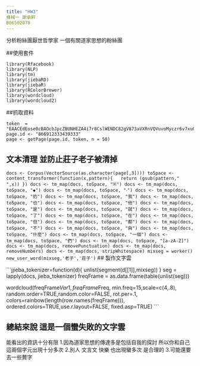 ---
title: "HW3"
機械一 謝承軒
B06502078
---
分析粉絲團厭世哲學家
一個有關道家思想的粉絲團

##使用套件

```
library(Rfacebook)
library(NLP)
library(tm)
library(jiebaRD)
library(jiebaR)
library(RColorBrewer)
library(wordcloud)
library(wordcloud2)
```
##抓取資料

```
token  = "EAACEdEose0cBAOcbJpcZBUNHEZA4i7r8CslWENDC82gV873aVXRnVQVuvoMyczr6v7xu0dl0gesk2NAfYIFEImz1cduCxoRk08Kjg0bL1DabotDnDFrncAV0IU9zTFj3R1dP0q2udiWohGXsXaGr5dljMRf5f0L4byhryJ6rVrlJZBTAR5uZAGeixJ2YbaiPlBHzEu7fJQZDZD"
page.id <- "866912333439333" 
page <- getPage(page.id, token, n = 50)

```
## 文本清理 並防止莊子老子被清掉

```docs <- Corpus(VectorSource(as.character(page[,3])))
toSpace <- content_transformer(function(x,pattern){
  return (gsub(pattern," ",x))
})
docs <- tm_map(docs, toSpace, "※")
docs <- tm_map(docs, toSpace, "◆")
docs <- tm_map(docs, toSpace, "‧")
docs <- tm_map(docs, toSpace, "的")
docs <- tm_map(docs, toSpace, "我")
docs <- tm_map(docs, toSpace, "也")
docs <- tm_map(docs, toSpace, "他")
docs <- tm_map(docs, toSpace, "是")
docs <- tm_map(docs, toSpace, "就")
docs <- tm_map(docs, toSpace, "了")
docs <- tm_map(docs, toSpace, "在")
docs <- tm_map(docs, toSpace, "但")
docs <- tm_map(docs, toSpace, "都")
docs <- tm_map(docs, toSpace, "不")
docs <- tm_map(docs, toSpace, "與")
docs <- tm_map(docs, toSpace, "什麼")
docs <- tm_map(docs, toSpace, "一個")
docs <- tm_map(docs, toSpace, "們")
docs <- tm_map(docs, toSpace, "[a-zA-Z]")
docs <- tm_map(docs, removePunctuation)
docs <- tm_map(docs, removeNumbers)
docs <- tm_map(docs, stripWhitespace)
mixseg = worker()
new_user_word(mixseg,'老子','莊子')
```
## 製作文字雲 

```jjieba_tokenizer=function(d){
  unlist(segment(d[[1]],mixseg))
}
seg = lapply(docs, jieba_tokenizer)
freqFrame = as.data.frame(table(unlist(seg)))

wordcloud(freqFrame$Var1,freqFrame$Freq,
          min.freq=15,scale=c(4,.8),
          random.order=TRUE,random.color=FALSE, 
          rot.per=.1, colors=rainbow(length(row.names(freqFrame))),
          ordered.colors=TRUE,use.r.layout=FALSE,
          fixed.asp=TRUE)
```

## 總結來說 這是一個蠻失敗的文字雲
  能看出的資訊十分有限
  1.因為道家思想的傳達多是包括自我的探討 
    所以你和自己這兩個字元出現十分多次
  2.別人 文言文 快樂 也出現蠻多次
    是合理的
  3.可能還要去一些贅字